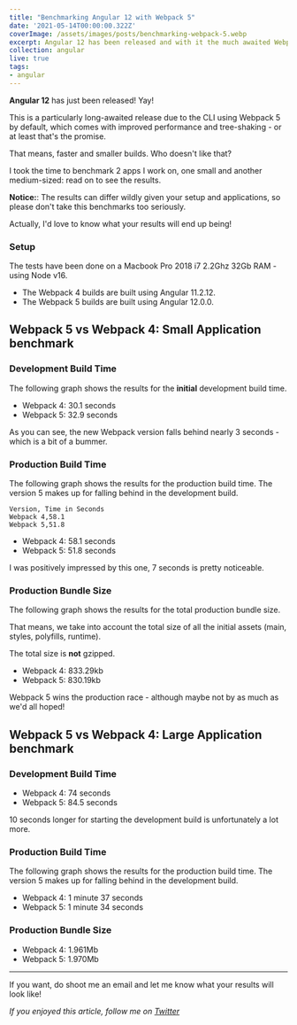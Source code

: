 ```yaml
---
title: "Benchmarking Angular 12 with Webpack 5"
date: '2021-05-14T00:00:00.322Z'
coverImage: /assets/images/posts/benchmarking-webpack-5.webp
excerpt: Angular 12 has been released and with it the much awaited Webpack 5 upgrade. In this post I benchmarked the bundle-size and compilation speed against the previous version
collection: angular
live: true
tags:
- angular
---
```


**Angular 12** has just been released! Yay!

This is a particularly long-awaited release due to the CLI using Webpack 5 by default, which comes with improved performance and tree-shaking - or at least that's the promise.

That means, faster and smaller builds. Who doesn't like that?

I took the time to benchmark 2 apps I work on, one small and another medium-sized: read on to see the results.

**Notice:**: The results can differ wildly given your setup and applications, so please don't take this benchmarks too seriously.

Actually, I'd love to know what your results will end up being!

### Setup

The tests have been done on a Macbook Pro 2018 i7 2.2Ghz 32Gb RAM - using Node v16.

- The Webpack 4 builds are built using Angular 11.2.12.
- The Webpack 5 builds are built using Angular 12.0.0.

## Webpack 5 vs Webpack 4: Small Application benchmark

### Development Build Time

The following graph shows the results for the **initial** development build time.

- Webpack 4: 30.1 seconds
- Webpack 5: 32.9 seconds

As you can see, the new Webpack version falls behind nearly 3 seconds - which is a bit of a bummer.

### Production Build Time

The following graph shows the results for the production build time. The version 5 makes up for falling behind in the development build.

```bar-chart
Version, Time in Seconds
Webpack 4,58.1
Webpack 5,51.8
```

- Webpack 4: 58.1 seconds
- Webpack 5: 51.8 seconds

I was positively impressed by this one, 7 seconds is pretty noticeable.

### Production Bundle Size

The following graph shows the results for the total production bundle size.

That means, we take into account the total size of all the initial assets (main, styles, polyfills, runtime).

The total size is **not** gzipped.

- Webpack 4: 833.29kb
- Webpack 5: 830.19kb

Webpack 5 wins the production race - although maybe not by as much as we'd all hoped!

## Webpack 5 vs Webpack 4: Large Application benchmark

### Development Build Time

- Webpack 4: 74 seconds
- Webpack 5: 84.5 seconds

10 seconds longer for starting the development build is unfortunately a lot more.

### Production Build Time

The following graph shows the results for the production build time. The version 5 makes up for falling behind in the development build.

- Webpack 4: 1 minute 37 seconds
- Webpack 5: 1 minute 34 seconds

### Production Bundle Size

- Webpack 4: 1.961Mb
- Webpack 5: 1.970Mb

***

If you want, do shoot me an email and let me know what your results will look like!

_If you enjoyed this article, follow me on [Twitter](https://twitter.com/gc_psk)_
